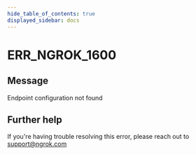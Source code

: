 ```yaml
---
hide_table_of_contents: true
displayed_sidebar: docs
---
```



# ERR_NGROK_1600

## Message

Endpoint configuration not found

<ErrorDetails error="err_ngrok_1600" />

## Further help

If you're having trouble resolving this error, please reach out to [support@ngrok.com](mailto:support@ngrok.com?subject=Help%20with%20ERR_NGROK_1600)
